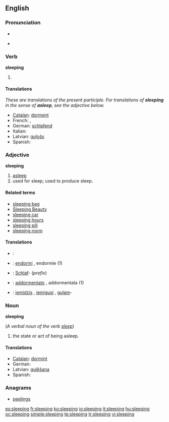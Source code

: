 ==English==

===Pronunciation===
* {{audio|en-us-sleeping.ogg|Audio (US)}}

* {{rhymes|iːpɪŋ}}

===Verb===
'''sleeping'''

# {{present participle of|sleep}}

====Translations====
''These are translations of the present participle.  For translations of '''sleeping''' in the sense of '''asleep''', see the adjective below.''
* [[Catalan]]: [[dorment]]
* French: {{t+|fr|dormant|m}}, {{t+|fr|dormante|f}}
* German: [[schlafend]]
* Italian: {{t-|it|dormendo}}
* Latvian: [[guļošs]]
* Spanish: {{t+|es|durmiente}}

<!-- These translations are OK but could mislead the user into using them when the adjective is required.  How can we signpost this?  See Talk page. -->

===Adjective===
'''sleeping'''

# [[asleep]]
# used for sleep; used to produce sleep.

====Related terms====
* [[sleeping bag]]
* [[Sleeping Beauty]]
* [[sleeping car]]
* [[sleeping hours]]
* [[sleeping pill]]
* [[sleeping room]]

====Translations====
{{trans-top|asleep}}
{{trans-mid}}
{{trans-bottom}}

{{trans-top|used for sleep; used to produce sleep}}
{{trans-mid}}
{{trans-bottom}}

{{checktrans-top}}
* {{ttbc|Esperanto}}: {{t-|eo|dormanta|xs=Esperanto}}
* {{ttbc|French}}: [[endormi]] {{m}}, endormie {{f}} (1)
* {{ttbc|German}}: [[Schlaf]]- (''prefix'')
{{trans-mid}}
* {{ttbc|Italian}}: [[addormentato]] {{m}}, addormentata {{f}} (1)
* {{ttbc|Latvian}}: [[iemidzis]] {{m}}, [[iemigusi]] {{f}}, [[guļam]]-
{{trans-bottom}}

===Noun===
'''sleeping'''

(''A verbal noun of the verb [[sleep]]'')

# the state or act of being asleep.

====Translations====
* [[Catalan]]: [[dormint]]
* German: {{t+|de|Schlaf|m}}
* Latvian: [[gulēšana]] {{f}}
* Spanish: {{t-|es|durmiendo}}

===Anagrams===
* [[peelings]]

[[es:sleeping]]
[[fr:sleeping]]
[[ko:sleeping]]
[[io:sleeping]]
[[it:sleeping]]
[[hu:sleeping]]
[[oc:sleeping]]
[[simple:sleeping]]
[[te:sleeping]]
[[tr:sleeping]]
[[vi:sleeping]]